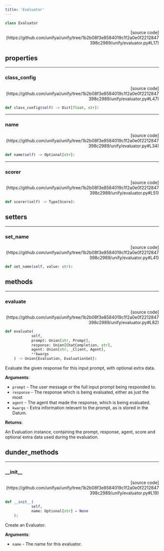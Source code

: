 ```yaml
---
title: 'Evaluator'
---
```


```python
class Evaluator
```

<p align="right">[source code](https://github.com/unifyai/unify/tree/1b2b08f3e8584019c1f2a0e0f2212847398c2989/unify/evaluator.py#L17)</p>



## properties

---

### class\_config

<p align="right">[source code](https://github.com/unifyai/unify/tree/1b2b08f3e8584019c1f2a0e0f2212847398c2989/unify/evaluator.py#L47)</p>

```python
def class_config(self) -> Dict[float, str]:
```



---

### name

<p align="right">[source code](https://github.com/unifyai/unify/tree/1b2b08f3e8584019c1f2a0e0f2212847398c2989/unify/evaluator.py#L34)</p>

```python
def name(self) -> Optional[str]:
```



---

### scorer

<p align="right">[source code](https://github.com/unifyai/unify/tree/1b2b08f3e8584019c1f2a0e0f2212847398c2989/unify/evaluator.py#L51)</p>

```python
def scorer(self) -> Type[Score]:
```



## setters

---

### set\_name

<p align="right">[source code](https://github.com/unifyai/unify/tree/1b2b08f3e8584019c1f2a0e0f2212847398c2989/unify/evaluator.py#L41)</p>

```python
def set_name(self, value: str):
```



## methods

---

### evaluate

<p align="right">[source code](https://github.com/unifyai/unify/tree/1b2b08f3e8584019c1f2a0e0f2212847398c2989/unify/evaluator.py#L82)</p>

```python
def evaluate(
            self,
            prompt: Union[str, Prompt],
            response: Union[ChatCompletion, str],
            agent: Union[str, _Client, Agent],
            **kwargs
    ) -> Union[Evaluation, EvaluationSet]:
```

Evaluate the given response for this input prompt, with optional extra data.

**Arguments**:

- `prompt` - The user message or the full input prompt being responded to.
- `response` - The response which is being evaluated, either as just the most
- `agent` - The agent that made the response, which is being evaluated.
- `kwargs` - Extra information relevant to the prompt, as is stored in the Datum.



**Returns**:

An Evaluation instance, containing the prompt, response, agent, score and
optional extra data used during the evaluation.

## dunder_methods

---

### \_\_init\_\_

<p align="right">[source code](https://github.com/unifyai/unify/tree/1b2b08f3e8584019c1f2a0e0f2212847398c2989/unify/evaluator.py#L19)</p>

```python
def __init__(
            self,
            name: Optional[str] = None
    ):
```

Create an Evaluator.

**Arguments**:

- `name` - The name for this evaluator.